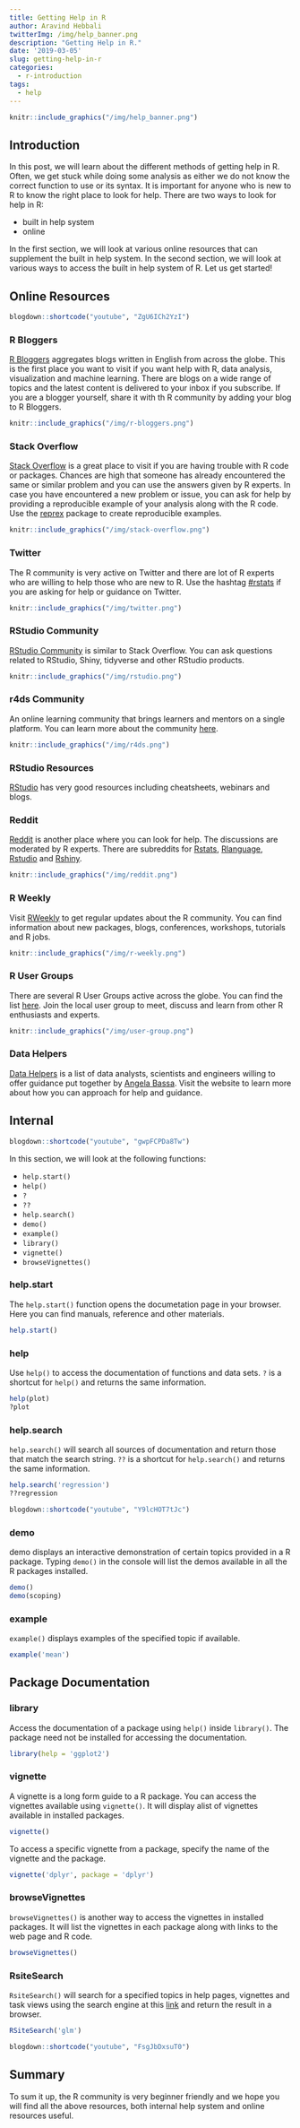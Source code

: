 ```yaml
---
title: Getting Help in R
author: Aravind Hebbali
twitterImg: /img/help_banner.png
description: "Getting Help in R."
date: '2019-03-05'
slug: getting-help-in-r
categories:
  - r-introduction
tags:
  - help
---
```


```r
knitr::include_graphics("/img/help_banner.png")
```

## Introduction

In this post, we will learn about the different methods of getting help in R. 
Often, we get stuck while doing some analysis as either we do not know the 
correct function to use or its syntax. It is important for anyone who is new 
to R to know the right place to look for help. There are two ways to look for 
help in R:

- built in help system
- online

In the first section, we will look at various online resources that can 
supplement the built in help system. In the second section, we will look at 
various ways to access the built in help system of R. Let us get started!

## Online Resources

```r
blogdown::shortcode("youtube", "ZgU6ICh2YzI")
```

### R Bloggers

[R Bloggers](https://www.r-bloggers.com/) aggregates blogs written in English from across the globe. This is the first place you want to visit if you want help with R, data analysis, visualization and machine learning. There are blogs on a wide range of topics and the latest content is delivered to your inbox if you subscribe. If you are a blogger yourself, share it with th R community by adding your blog to R Bloggers.

```r
knitr::include_graphics("/img/r-bloggers.png")
```

### Stack Overflow

[Stack Overflow](https://stackoverflow.com/questions/tagged/r) is a great place to visit if you are having trouble with R code or packages. Chances are high that someone has already encountered the same or similar problem and you can use the answers given by R experts. In case you have encountered a new problem or issue, you can ask for help by providing a reproducible example of your analysis along with the R code. Use the [reprex](http://reprex.tidyverse.org/) package to create reproducible examples. 

```r
knitr::include_graphics("/img/stack-overflow.png")
```

### Twitter

The R community is very active on Twitter and there are lot of R experts who are willing to help those who are new to R. Use the hashtag [#rstats](https://twitter.com/search?q=%23rstats) if you are asking for help or guidance on Twitter.

```r
knitr::include_graphics("/img/twitter.png")
```

### RStudio Community

[RStudio Community](https://community.rstudio.com/) is similar to Stack Overflow. You can ask questions
related to RStudio, Shiny, tidyverse and other RStudio products.

```r
knitr::include_graphics("/img/rstudio.png")
```

### r4ds Community

An online learning community that brings learners and mentors on a single platform. You can learn more about the
community [here](http://www.rfordatasci.com/).

```r
knitr::include_graphics("/img/r4ds.png")
```

### RStudio Resources

[RStudio](https://resources.rstudio.com/) has very good resources including cheatsheets, webinars and blogs. 

### Reddit

[Reddit](https://www.reddit.com/r/rstats/) is another place where you can look for help. The discussions are moderated by R experts. There are subreddits for [Rstats](https://www.reddit.com/r/rstats/), [Rlanguage](https://www.reddit.com/r/Rlanguage/), [Rstudio](https://www.reddit.com/r/rshiny/) and [Rshiny](https://www.reddit.com/r/RStudio/).

```r
knitr::include_graphics("/img/reddit.png")
```

### R Weekly

Visit [RWeekly](https://rweekly.org/) to get regular updates about the R community. You can find information about new packages, blogs, conferences, workshops, tutorials and R jobs. 

```r
knitr::include_graphics("/img/r-weekly.png")
```

### R User Groups

There are several R User Groups active across the globe. You can find the list [here](https://jumpingrivers.github.io/meetingsR/r-user-groups.html). Join the local user group to meet, discuss and learn from other R enthusiasts and experts.

```r
knitr::include_graphics("/img/user-group.png")
```

### Data Helpers

[Data Helpers](http://www.datahelpers.org/) is a list of data analysts, scientists and engineers willing to offer guidance put together by [Angela Bassa](https://twitter.com/AngeBassa/). Visit the website to learn more about how you can approach for help and guidance.

## Internal

```r
blogdown::shortcode("youtube", "gwpFCPDa8Tw")
```

In this section, we will look at the following functions:

- `help.start()`
- `help()`
- `?`
- `??`
- `help.search()`
- `demo()`
- `example()`
- `library()`
- `vignette()`
- `browseVignettes()`

### help.start

The `help.start()` function opens the documetation page in your browser. Here you can find manuals, reference and other materials.

```r
help.start()
```

### help

Use `help()` to access the documentation of functions and data sets. `?` is a shortcut for `help()` and returns the same information.

```r
help(plot)
?plot
```

### help.search

`help.search()` will search all sources of documentation and return those that match the search string. `??` is a shortcut for `help.search()` and returns the same information.

```r
help.search('regression')
??regression
```

```r
blogdown::shortcode("youtube", "Y9lcHOT7tJc")
```

### demo

demo displays an interactive demonstration of certain topics provided in a R package. Typing `demo()` in the console will list the demos available in all the R packages installed.

```r
demo()
demo(scoping)
```

### example

`example()` displays examples of the specified topic if available.

```r
example('mean')
```

## Package Documentation

### library

Access the documentation of a package using `help()` inside `library()`. The package need not be installed for accessing the documentation.

```r
library(help = 'ggplot2')
```

### vignette

A vignette is a long form guide to a R package. You can access the vignettes available using `vignette()`. It will display  alist of vignettes available in installed packages.

```r
vignette()
```

To access a specific vignette from a package, specify the name of the vignette and the package.

```r
vignette('dplyr', package = 'dplyr')
```

### browseVignettes

`browseVignettes()` is another way to access the vignettes in installed packages. It will list the vignettes in each package along with links to the web page and R code.

```r
browseVignettes()
```

### RsiteSearch

`RsiteSearch()` will search for a specified topics in help pages, vignettes and task views using the search engine at this  [link](http://search.r-project.org/) and return the result in a browser. 

```r
RSiteSearch('glm')
```

```r
blogdown::shortcode("youtube", "FsgJbDxsuT0")
```

## Summary

To sum it up, the R community is very beginner friendly and we hope you will
find all the above resources, both internal help system and online resources 
useful.